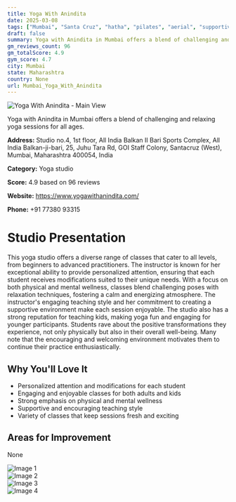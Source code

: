 ```yaml
---
title: Yoga With Anindita
date: 2025-03-08
tags: ["Mumbai", "Santa Cruz", "hatha", "pilates", "aerial", "supportive atmosphere", "experienced instructor", "Mumbai"]  
draft: false
summary: Yoga with Anindita in Mumbai offers a blend of challenging and relaxing yoga sessions for all ages.
gm_reviews_count: 96
gm_totalScore: 4.9
gym_score: 4.7
city: Mumbai
state: Maharashtra
country: None
url: Mumbai_Yoga_With_Anindita
---
```


<div className="aspect-[16/9] relative my-8">
  <img 
    src="https://lh5.googleusercontent.com/p/AF1QipOLB_76dPZkdj_QemzkKnyxvid_HmXey3yZBnHk=w1920-h1080-k-no"
    alt="Yoga With Anindita - Main View"
    className="object-cover absolute inset-0 w-full h-full rounded-lg"
  />
</div>

Yoga with Anindita in Mumbai offers a blend of challenging and relaxing yoga sessions for all ages.

**Address:** Studio no.4, 1st floor, All India Balkan II Bari Sports Complex, All India Balkan-ji-bari, 25, Juhu Tara Rd, GOI Staff Colony, Santacruz (West), Mumbai, Maharashtra 400054, India

**Category:** Yoga studio

**Score:** 4.9 based on 96 reviews

**Website:** https://www.yogawithanindita.com/

**Phone:** +91 77380 93315

# Studio Presentation

This yoga studio offers a diverse range of classes that cater to all levels, from beginners to advanced practitioners. The instructor is known for her exceptional ability to provide personalized attention, ensuring that each student receives modifications suited to their unique needs. With a focus on both physical and mental wellness, classes blend challenging poses with relaxation techniques, fostering a calm and energizing atmosphere. The instructor's engaging teaching style and her commitment to creating a supportive environment make each session enjoyable. The studio also has a strong reputation for teaching kids, making yoga fun and engaging for younger participants. Students rave about the positive transformations they experience, not only physically but also in their overall well-being. Many note that the encouraging and welcoming environment motivates them to continue their practice enthusiastically.

## Why You'll Love It

- Personalized attention and modifications for each student
- Engaging and enjoyable classes for both adults and kids
- Strong emphasis on physical and mental wellness
- Supportive and encouraging teaching style
- Variety of classes that keep sessions fresh and exciting

## Areas for Improvement

None

<div className="grid grid-cols-1 xl:grid-cols-2 gap-4 my-8">
<div className="aspect-[4/3] relative"><img src="https://lh3.googleusercontent.com/p/AF1QipPwVqaisJJuSORM5zCL2xolJkqaubG5T3BPA4Ox=w1920-h1080-k-no" alt="Image 1" className="object-cover absolute inset-0 w-full h-full rounded-lg" /></div>
<div className="aspect-[4/3] relative"><img src="https://lh5.googleusercontent.com/p/AF1QipOXOAUs1KW4Agz9bDxeGIEpBGLtlJvnYvk-shfi=w1920-h1080-k-no" alt="Image 2" className="object-cover absolute inset-0 w-full h-full rounded-lg" /></div>
<div className="aspect-[4/3] relative"><img src="https://lh5.googleusercontent.com/p/AF1QipP9m52zMx6FNC-zIn3AnptUtet0LYbTO-8Joa7I=w1920-h1080-k-no" alt="Image 3" className="object-cover absolute inset-0 w-full h-full rounded-lg" /></div>
<div className="aspect-[4/3] relative"><img src="https://lh5.googleusercontent.com/p/AF1QipPEO95p4fs_7YkGKeFyv5mQ2YCX0rpOefSSPlnM=w1920-h1080-k-no" alt="Image 4" className="object-cover absolute inset-0 w-full h-full rounded-lg" /></div>
</div>